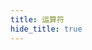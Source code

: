 ```yaml
---
title: 运算符
hide_title: true
---
```



<FeatureIcon src={javascript} title="操作符" />
<LinkList
  data={[
    {
      title: "按位非",
      link: "/docs/javascript/operators/bitwise-not",
      src: javascript,
    },
  ]}
/>
